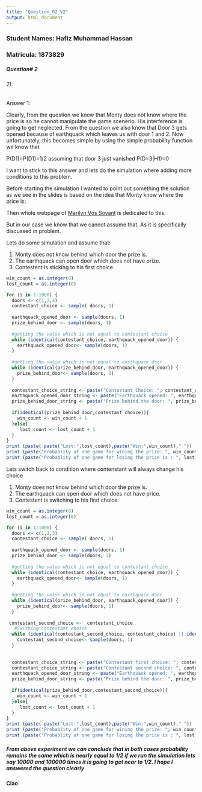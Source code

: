 ```yaml
---
title: "Question_02_V2"
output: html_document
---
```

<h3>Student Names: Hafiz Muhammad Hassan</br> </h3>
<h3>Matricula: 1873829 </h3>

<h5>Question# 2</h5>
<h6>2). </h6>

Answer 1:

Clearly, from the question we know that Monty does not know where the price is so he cannot manipulate the game scenerio. His interference is going to get neglected. From the question we also know that Door 3 gets opened because of earthquack which leaves us with door 1 and 2. Now unfortunately, this becomes simple by using the simple probability function we know that 

P(D1)=P(D1)=1/2 assuming that door 3 just vanished P(D=3|H1)=0

I want to stick to this answer and lets do the simulation where adding more conditions to this problem. 

Before starting the simulation I wanted to point out something the solution as we see in the slides is based on the idea that Monty know where the price is:

Then whole webpage of <a href="http://marilynvossavant.com/game-show-problem/">Marilyn Vos Sovant</a> is dedicated to this.

But in our case we know that we cannot assume that. As it is specifically discussed in problem. 

Lets do some simulation and assume that:

1. Monty does not know behind which door the prize is. 
2. The earthquack can open door which does not have prize. 
3. Contestent is sticking to his first choice. 

```r
win_count = as.integer(0) 
lost_count = as.integer(0) 

for (i in 1:1000) {
  doors <- c(1,2,3)
  contestant_choice <- sample( doors, 1)
  
  earthquack_opened_door <- sample(doors, 1)
  prize_behind_door <- sample(doors, 1)
  
  #getting the value which is not equal to contestant choice
  while (identical(contestant_choice, earthquack_opened_door)) {
    earthquack_opened_door<- sample(doors, 1)
  }
  
  #getting the value which is not equal to earthquack door
  while (identical(prize_behind_door, earthquack_opened_door)) {
    prize_behind_door<- sample(doors, 1)
  }
  
  contestant_choice_string <- paste("Contestant Choice: ", contestant_choice)
  earthquack_opened_door_string <- paste("Earthquack opened: ", earthquack_opened_door)
  prize_behind_door_string <- paste("Prize behind the door: ", prize_behind_door)
  
  if(identical(prize_behind_door,contestant_choice)){
    win_count <- win_count + 1 
  }else{
     lost_count <- lost_count + 1 
  }
}
print (paste( paste("Lost:",lost_count),paste("Win:",win_count)," "))
print (paste("Probablity of one game for wining the prize: ", win_count/1000))
print (paste("Probablity of one game for losing the price is : ", lost_count/1000))
```

Lets switch back to condition where contenstant will always change his choice

1. Monty does not know behind which door the prize is. 
2. The earthquack can open door which does not have price. 
3. Contestent is switching to his first choice. 


```r
win_count = as.integer(0) 
lost_count = as.integer(0) 

for (i in 1:1000) {
  doors <- c(1,2,3)
  contestant_choice <- sample( doors, 1)
  
  earthquack_opened_door <- sample(doors, 1)
  prize_behind_door <- sample(doors, 1)
  
  #getting the value which is not equal to contestant choice
  while (identical(contestant_choice, earthquack_opened_door)) {
    earthquack_opened_door<- sample(doors, 1)
  }
  
  #getting the value which is not equal to earthquack door
  while (identical(prize_behind_door, earthquack_opened_door)) {
    prize_behind_door<- sample(doors, 1)
  }
  
 contestant_second_choice <-  contestant_choice
   #Swithing contestant choice
  while (identical(contestant_second_choice, contestant_choice) || identical(contestant_second_choice, earthquack_opened_door)) {
    contestant_second_choice<- sample(doors, 1)
  }
  
  
  contestant_choice_string <- paste("Contestant first choice: ", contestant_choice)
  contestant_choice_string <- paste("Contestant second choice: ", contestant_second_choice)
  earthquack_opened_door_string <- paste("Earthquack opened: ", earthquack_opened_door)
  prize_behind_door_string <- paste("Prize behind the door: ", prize_behind_door)
  
  if(identical(prize_behind_door,contestant_second_choice)){
    win_count <- win_count + 1 
  }else{
     lost_count <- lost_count + 1 
  }
}
print (paste( paste("Lost:",lost_count),paste("Win:",win_count)," "))
print (paste("Probablity of one game for wining the prize: ", win_count/1000))
print (paste("Probablity of one game for losing the price is : ", lost_count/1000))
```

<h5>From above experiment we can conclude that in both cases probability remains the same which is nearly equal to 1/2 if we run the simulation lets say 10000 and 100000 times it is going to get near to 1/2. I hope I answered the question <b>clearly</b> </h5>

<h4> Ciao </h4>



